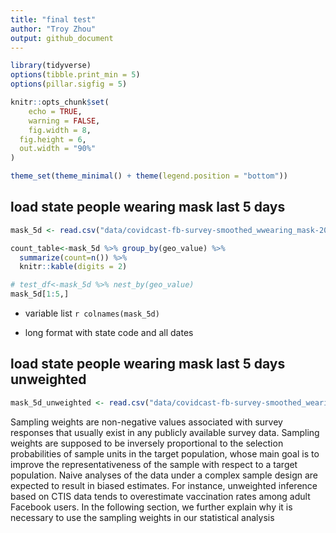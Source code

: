 ```yaml
---
title: "final test"
author: "Troy Zhou"
output: github_document
---
```


```r
library(tidyverse)
options(tibble.print_min = 5)
options(pillar.sigfig = 5)

knitr::opts_chunk$set(
	echo = TRUE,
	warning = FALSE,
	fig.width = 8, 
  fig.height = 6,
  out.width = "90%"
)

theme_set(theme_minimal() + theme(legend.position = "bottom"))

```

## load state people wearing mask last 5 days 

```r

mask_5d <- read.csv("data/covidcast-fb-survey-smoothed_wwearing_mask-2021-01-01-to-2022-11-27.csv")

count_table<-mask_5d %>% group_by(geo_value) %>% 
  summarize(count=n()) %>% 
  knitr::kable(digits = 2)

# test_df<-mask_5d %>% nest_by(geo_value)
mask_5d[1:5,]

```

* variable list ``r colnames(mask_5d)`` 

* long format with state code and all dates

## load state people wearing mask last 5 days unweighted

```r
mask_5d_unweighted <- read.csv("data/covidcast-fb-survey-smoothed_wearing_mask-2021-01-01-to-2022-11-27.csv")
```

Sampling weights are non-negative values associated with survey responses that 
usually exist in any publicly available survey data. Sampling weights are supposed to 
be inversely proportional to the selection probabilities of sample units in the target 
population, whose main goal is to improve the representativeness of the sample with 
respect to a target population. Naive analyses of the data under a complex sample 
design are expected to result in biased estimates. For instance, unweighted inference 
based on CTIS data tends to overestimate vaccination rates among adult Facebook 
users. In the following section, we further explain why it is necessary to use the 
sampling weights in our statistical analysis


